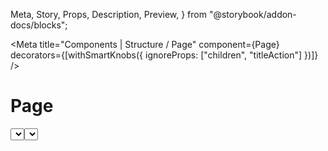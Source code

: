   Meta,
  Story,
  Props,
  Description,
  Preview,
} from "@storybook/addon-docs/blocks";

<Meta
  title="Components | Structure / Page"
  component={Page}
  decorators={[withSmartKnobs({ ignoreProps: ["children", "titleAction"] })]}
/>

# Page

<Description of={Page} />

<Preview withToolbar>
  <Story name="Example">
    <Page
      title="New invite"
      breadcrumbs={[{ content: "Invites", url: "/invites" }]}
    >
      <Tabs
        tabs={[
          { content: "Single invite", id: "1" },
          { content: "Group invite", id: "2" },
        ]}
        selected={0}
      >
        <FormLayout>
          <Select
            label="Visitor type"
            options={["Visitor", "Interview", "Meeting"]}
            required
          />
          <TextField label="Full name" />
          <TextField label="Private notes" multiline={3} />
          <Stack distribution="equalSpacing">
            <ButtonGroup>
              <Button>Invite</Button>
              <Button outline>Invite and add another</Button>
            </ButtonGroup>
            <Button plain>Cancel</Button>
          </Stack>
        </FormLayout>
      </Tabs>
    </Page>
  </Story>
</Preview>

<Props of={Page} />

## Usage

### Default page

Use for detail pages, which should have pagination and breadcrumbs, and also often have
several actions.

### Page with breadcrumb

Use when you want to present the user with a quick way to navigate where they came from.

<Preview>
  <Story name="Page with breadcrumb">
    <Page
      title="New invite"
      breadcrumbs={[{ content: "Invites", url: "/invites" }]}
    />
  </Story>
</Preview>

### Page with title action

Use when exposing additional components on the right of the page title.

<Preview>
  <Story name="Page with title action">
    <Page
      title="10 visitors"
      titleAction={
        <Stack spacing="loose">
          <TextField type="search" label="Search" />
          <Button>New visitor</Button>
        </Stack>
      }
    />
  </Story>
</Preview>

### Standalone page

When building a standalone app, page gets rounded borders and a background wrapper.

<Preview>
  <Story name="Standalone">
    <EmbeddedContext.Provider value={false}>
      <Page title="Standalone page" />
    </EmbeddedContext.Provider>
  </Story>
</Preview>

### Without title

When building an embedded plugin, omit the entire title prop to remove the header. Any
breadcrumb and title actions that you define will not be rendered too.

<Preview>
  <Story name="Without title">
    <Page>
      <FormLayout>
        <Select
          label="Visitor type"
          options={["Visitor", "Interview", "Meeting"]}
          required
        />
      </FormLayout>
    </Page>
  </Story>
</Preview>

### Transparent page

An alternate variant of pages are the transparent pages, typically found on pages where
the primary intent is data display. These pages will not be wrapped in a shadowed white
background.

<Preview>
  <Story name="Transparent">
    <div style={{ backgroundColor: "#f6f6f9", paddingTop: "2rem" }}>
      <Page transparent>
        <Stack distribution="fillEvenly" spacing="loose">
          <Stack distribution="fillEvenly" spacing="loose" wrap={false}>
            <Card shadow>
              <Stack vertical>
                <Heading element="h3" secondary>
                  Deliveries scanned
                </Heading>
                <DisplayText size="extraLarge" secondary>
                  57
                </DisplayText>
              </Stack>
            </Card>
            <Card shadow>
              <Stack vertical>
                <Heading element="h3" secondary>
                  Avg deliveries/week
                </Heading>
                <DisplayText size="extraLarge" secondary>
                  57
                </DisplayText>
              </Stack>
            </Card>
          </Stack>
          <Stack distribution="fillEvenly" spacing="loose" wrap={false}>
            <Card shadow>
              <Stack vertical>
                <Heading element="h3" secondary>
                  Total hours saved
                </Heading>
                <DisplayText size="extraLarge" secondary>
                  50
                </DisplayText>
              </Stack>
            </Card>
            <Card shadow>
              <Stack vertical>
                <Heading element="h3" secondary>
                  Avg time to pick-up
                </Heading>
                <DisplayText size="extraLarge" secondary>
                  35h:45m
                </DisplayText>
              </Stack>
            </Card>
          </Stack>
        </Stack>
      </Page>
    </div>
  </Story>
</Preview>
